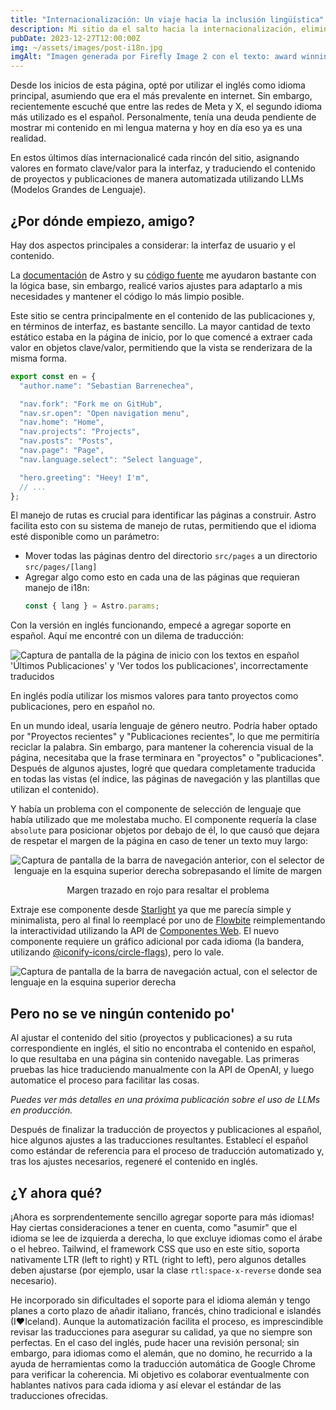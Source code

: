 ```yaml
---
title: "Internacionalización: Un viaje hacia la inclusión lingüística"
description: Mi sitio da el salto hacia la internacionalización, eliminando limitaciones idiomáticas para abrazar una audiencia diversa.
pubDate: 2023-12-27T12:00:00Z
img: ~/assets/images/post-i18n.jpg
imgAlt: "Imagen generada por Firefly Image 2 con el texto: award winning art, a branched tree made of light rays and energy, dramatic, impactful, colorful, high definition, 4k uhd"
---
```



Desde los inicios de esta página, opté por utilizar el inglés como idioma principal, asumiendo que era el más prevalente en internet. Sin embargo, recientemente escuché que entre las redes de Meta y X, el segundo idioma más utilizado es el español. Personalmente, tenía una deuda pendiente de mostrar mi contenido en mi lengua materna y hoy en día eso ya es una realidad.

En estos últimos días internacionalicé cada rincón del sitio, asignando valores en formato clave/valor para la interfaz, y traduciendo el contenido de proyectos y publicaciones de manera automatizada utilizando LLMs (Modelos Grandes de Lenguaje).

## ¿Por dónde empiezo, amigo?

Hay dos aspectos principales a considerar: la interfaz de usuario y el contenido.

La [documentación](https://docs.astro.build/es/recipes/i18n/) de Astro y su [código fuente](https://github.com/withastro/docs/tree/main/src/i18n) me ayudaron bastante con la lógica base, sin embargo, realicé varios ajustes para adaptarlo a mis necesidades y mantener el código lo más limpio posible.

Este sitio se centra principalmente en el contenido de las publicaciones y, en términos de interfaz, es bastante sencillo. La mayor cantidad de texto estático estaba en la página de inicio, por lo que comencé a extraer cada valor en objetos clave/valor, permitiendo que la vista se renderizara de la misma forma.

```typescript
export const en = {
  "author.name": "Sebastian Barrenechea",

  "nav.fork": "Fork me on GitHub",
  "nav.sr.open": "Open navigation menu",
  "nav.home": "Home",
  "nav.projects": "Projects",
  "nav.posts": "Posts",
  "nav.page": "Page",
  "nav.language.select": "Select language",

  "hero.greeting": "Heey! I'm",
  // ...
};
```

El manejo de rutas es crucial para identificar las páginas a construir. Astro facilita esto con su sistema de manejo de rutas, permitiendo que el idioma esté disponible como un parámetro:

- Mover todas las páginas dentro del directorio `src/pages` a un directorio `src/pages/[lang]`
- Agregar algo como esto en cada una de las páginas que requieran manejo de i18n:
  ```typescript
  const { lang } = Astro.params;
  ```

Con la versión en inglés funcionando, empecé a agregar soporte en español. Aquí me encontré con un dilema de traducción:

<Image
  src={WrongEsTranslation}
  alt="Captura de pantalla de la página de inicio con los textos en español 'Últimos Publicaciones' y 'Ver todos los publicaciones', incorrectamente traducidos"
  format="webp"
/>

En inglés podía utilizar los mismos valores para tanto proyectos como publicaciones, pero en español no.

En un mundo ideal, usaría lenguaje de género neutro. Podría haber optado por "Proyectos recientes" y "Publicaciones recientes", lo que me permitiría reciclar la palabra. Sin embargo, para mantener la coherencia visual de la página, necesitaba que la frase terminara en "proyectos" o "publicaciones". Después de algunos ajustes, logré que quedara completamente traducida en todas las vistas (el índice, las páginas de navegación y las plantillas que utilizan el contenido).

Y había un problema con el componente de selección de lenguaje que había utilizado que me molestaba mucho. El componente requería la clase `absolute` para posicionar objetos por debajo de él, lo que causó que dejara de respetar el margen de la página en caso de tener un texto muy largo:

<div align="center">
  <Image
    src={OldNavbar}
    alt="Captura de pantalla de la barra de navegación anterior, con el selector de lenguaje en la esquina superior derecha sobrepasando el límite de margen"
    format="webp"
  />
  <p class="italic">Margen trazado en rojo para resaltar el problema</p>
</div>

Extraje ese componente desde [Starlight](https://starlight.astro.build/es/) ya que me parecía simple y minimalista, pero al final lo reemplacé por uno de [Flowbite](https://flowbite.com/docs/components/navbar/#language-dropdown) reimplementando la interactividad utilizando la API de [Componentes Web](https://web.dev/articles/custom-elements-v1). El nuevo componente requiere un gráfico adicional por cada idioma (la bandera, utilizando [@iconify-icons/circle-flags](https://icon-sets.iconify.design/circle-flags/)), pero lo vale.

<Image
  src={NewNavbar}
  alt="Captura de pantalla de la barra de navegación actual, con el selector de lenguaje en la esquina superior derecha"
  format="webp"
/>

## Pero no se ve ningún contenido po'

Al ajustar el contenido del sitio (proyectos y publicaciones) a su ruta correspondiente en inglés, el sitio no encontraba el contenido en español, lo que resultaba en una página sin contenido navegable. Las primeras pruebas las hice traduciendo manualmente con la API de OpenAI, y luego automatice el proceso para facilitar las cosas.

_Puedes ver más detalles en una próxima publicación sobre el uso de LLMs en producción._

Después de finalizar la traducción de proyectos y publicaciones al español, hice algunos ajustes a las traducciones resultantes. Establecí el español como estándar de referencia para el proceso de traducción automatizado y, tras los ajustes necesarios, regeneré el contenido en inglés.

## ¿Y ahora qué?

¡Ahora es sorprendentemente sencillo agregar soporte para más idiomas! Hay ciertas consideraciones a tener en cuenta, como "asumir" que el idioma se lee de izquierda a derecha, lo que excluye idiomas como el árabe o el hebreo. Tailwind, el framework CSS que uso en este sitio, soporta nativamente LTR (left to right) y RTL (right to left), pero algunos detalles deben ajustarse (por ejemplo, usar la clase `rtl:space-x-reverse` donde sea necesario).

He incorporado sin dificultades el soporte para el idioma alemán y tengo planes a corto plazo de añadir italiano, francés, chino tradicional e islandés (I♥️Iceland). Aunque la automatización facilita el proceso, es imprescindible revisar las traducciones para asegurar su calidad, ya que no siempre son perfectas. En el caso del inglés, pude hacer una revisión personal; sin embargo, para idiomas como el alemán, que no domino, he recurrido a la ayuda de herramientas como la traducción automática de Google Chrome para verificar la coherencia. Mi objetivo es colaborar eventualmente con hablantes nativos para cada idioma y así elevar el estándar de las traducciones ofrecidas.
